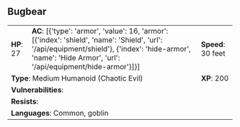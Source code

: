 ## Bugbear {#monster-bugbear}

```{=html}
<table class="table table-striped">
    <tbody>
        <tr>                    
            <td><b>HP</b>: 27</td>
            <td><b>AC</b>: [{'type': 'armor', 'value': 16, 'armor': [{'index': 'shield', 'name': 'Shield', 'url': '/api/equipment/shield'}, {'index': 'hide-armor', 'name': 'Hide Armor', 'url': '/api/equipment/hide-armor'}]}]</td>
            <td><b>Speed</b>: 30 feet</td>
        </tr>
        <tr>
            <td colspan="2"><b>Type</b>: Medium Humanoid (Chaotic Evil)</td>
            <td><b>XP</b>: 200</td>
        </tr>
        <tr>
            <td colspan="3"><b>Vulnerabilities</b>: </td>
        </tr>
        <tr>
            <td colspan="3"><b>Resists</b>: </td>
        </tr>
        <tr>
            <td colspan="3"><b>Languages</b>: Common, goblin</td>
        </tr>
    </tbody>
</table>
```